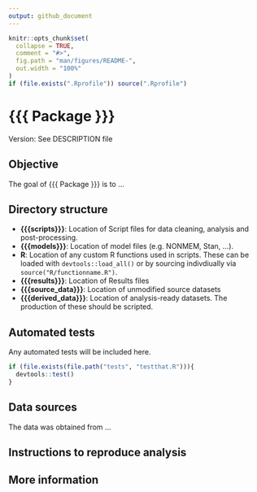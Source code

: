 ```yaml
---
output: github_document
---
```


<!-- README.md is generated from README.Rmd. Please edit that file -->

```r
knitr::opts_chunk$set(
  collapse = TRUE,
  comment = "#>",
  fig.path = "man/figures/README-",
  out.width = "100%"
)
if (file.exists(".Rprofile")) source(".Rprofile")
```
# {{{ Package }}}

<!-- badges: start -->
<!-- badges: end -->

Version: See DESCRIPTION file

## Objective

The goal of {{{ Package }}} is to ...

## Directory structure

- **{{{scripts}}}**: Location of Script files for data cleaning, analysis and post-processing.
- **{{{models}}}**: Location of model files (e.g. NONMEM, Stan, ...).
- **R**: Location of any custom R functions used in scripts.  These can be loaded with `devtools::load_all()` or by sourcing indivdiually via `source("R/functionname.R")`.
- **{{{results}}}**: Location of Results files
- **{{{source_data}}}**: Location of unmodified source datasets
- **{{{derived_data}}}**: Location of analysis-ready datasets.  The production of these should be scripted.

## Automated tests

Any automated tests will be included here.

```r

if (file.exists(file.path("tests", "testthat.R"))){
  devtools::test()
} 

```

## Data sources

The data was obtained from ...

<!--

Include links to databases and contact points to ensure this step can be traced.

-->

## Instructions to reproduce analysis

<!-- 

It is recommended to use a package management system (like renv) for all non-exploratory analysis that may need to be reproduced at future dates

-->

## More information

